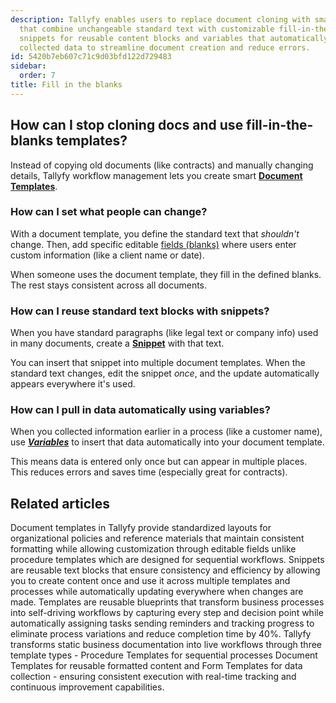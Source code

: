 ```yaml
---
description: Tallyfy enables users to replace document cloning with smart templates
  that combine unchangeable standard text with customizable fill-in-the-blank fields
  snippets for reusable content blocks and variables that automatically pull in previously
  collected data to streamline document creation and reduce errors.
id: 5420b7eb607c71c9d03bfd122d729483
sidebar:
  order: 7
title: Fill in the blanks
---
```


## How can I stop cloning docs and use fill-in-the-blanks templates?

Instead of copying old documents (like contracts) and manually changing details, Tallyfy workflow management lets you create smart **[Document Templates](/products/pro/documenting/documents/)**.

### How can I set what people can change?

With a document template, you define the standard text that *shouldn't* change. Then, add specific editable [fields (blanks)](/products/pro/documenting/documents/how-can-i-add-editable-fields-to-my-tallyfy-documents/) where users enter custom information (like a client name or date).

When someone uses the document template, they fill in the defined blanks. The rest stays consistent across all documents.

### How can I reuse standard text blocks with snippets?

When you have standard paragraphs (like legal text or company info) used in many documents, create a [**Snippet**](/products/pro/documenting/templates/snippets/) with that text.

You can insert that snippet into multiple document templates. When the standard text changes, edit the snippet *once*, and the update automatically appears everywhere it's used.

### How can I pull in data automatically using variables?

When you collected information earlier in a process (like a customer name), use [**_Variables_**](/products/pro/documenting/templates/variables/) to insert that data automatically into your document template.

This means data is entered only once but can appear in multiple places. This reduces errors and saves time (especially great for contracts).


## Related articles
<CardGrid>
<LinkTitleCard header="<b>Documenting > Documents</b>" href="/products/pro/documenting/documents/" > Document templates in Tallyfy provide standardized layouts for organizational policies and reference materials that maintain consistent formatting while allowing customization through editable fields unlike procedure templates which are designed for sequential workflows. </LinkTitleCard>
<LinkTitleCard header="<b>Templates > Snippets</b>" href="/products/pro/documenting/templates/snippets/" > Snippets are reusable text blocks that ensure consistency and efficiency by allowing you to create content once and use it across multiple templates and processes while automatically updating everywhere when changes are made. </LinkTitleCard>
<LinkTitleCard header="<b>Documenting > Templates</b>" href="/products/pro/documenting/templates/" > Templates are reusable blueprints that transform business processes into self-driving workflows by capturing every step and decision point while automatically assigning tasks sending reminders and tracking progress to eliminate process variations and reduce completion time by 40%. </LinkTitleCard>
<LinkTitleCard header="<b>Pro > Essentials</b>" href="/products/pro/documenting/" > Tallyfy transforms static business documentation into live workflows through three template types - Procedure Templates for sequential processes Document Templates for reusable formatted content and Form Templates for data collection - ensuring consistent execution with real-time tracking and continuous improvement capabilities. </LinkTitleCard>
</CardGrid>